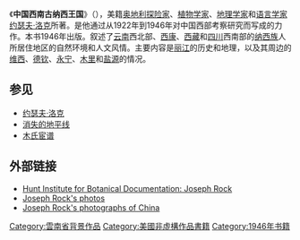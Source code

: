 {{Unreferenced|time=2019-02-04T12:58:26+00:00}}
《'''中国西南古纳西王国'''》（{{lang-en|''The Ancient Nakhi Kingdom of Southwest China''}}），美籍[[奥地利|奥地利]][[探险家|探险家]]、[[植物学家|植物学家]]、[[地理学家|地理学家]]和[[语言学家|语言学家]][[约瑟夫·洛克|约瑟夫·洛克]]所著。是他通过从1922年到1946年对中国西部考察研究而写成的力作。本书1946年出版。叙述了[[云南|云南]]西北部、[[西康|西康]]、[[西藏|西藏]]和[[四川|四川]]西南部的[[纳西族|纳西族]]人所居住地区的自然环境和人文风情。主要内容是[[丽江|丽江]]的历史和地理，以及其周边的[[维西|维西]]、[[德钦|德钦]]、[[永宁|永宁]]、[[木里|木里]]和[[盐源|盐源]]的情况。

==参见==
* [[约瑟夫·洛克|约瑟夫·洛克]]
* [[消失的地平线|消失的地平线]]
* [[木氏宦谱|木氏宦谱]]
==外部链接==
*[https://archive.is/20051028235111/http://huntbot.andrew.cmu.edu/HIBD/Departments/Archives/Archives-HR/Rock.shtml Hunt Institute for Botanical Documentation: Joseph Rock]
*[http://pratyeka.org/rock/ Joseph Rock's photos]{{Wayback|url=http://pratyeka.org/rock/ |date=20160131001634 }}
*[https://web.archive.org/web/20160225121732/http://www.onshadow.com/galleries/rock.html Joseph Rock's photographs of China]
[[Category:雲南省背景作品|Category:雲南省背景作品]]
[[Category:美國非虛構作品書籍|Category:美國非虛構作品書籍]]
[[Category:1946年书籍|Category:1946年书籍]]
{{book-stub}}